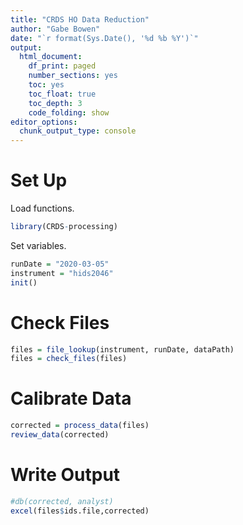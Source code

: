 ```yaml
---
title: "CRDS HO Data Reduction"
author: "Gabe Bowen"
date: "`r format(Sys.Date(), '%d %b %Y')`"
output:
  html_document: 
    df_print: paged
    number_sections: yes
    toc: yes
    toc_float: true
    toc_depth: 3
    code_folding: show
editor_options:
  chunk_output_type: console
---
```


# Set Up

Load functions.

```r
library(CRDS-processing)
```

Set variables.

```r
runDate = "2020-03-05"
instrument = "hids2046"
init()
```

# Check Files

```r
files = file_lookup(instrument, runDate, dataPath)
files = check_files(files)
```

# Calibrate Data

```r
corrected = process_data(files)
review_data(corrected)
```

# Write Output

```r
#db(corrected, analyst)
excel(files$ids.file,corrected)
```
